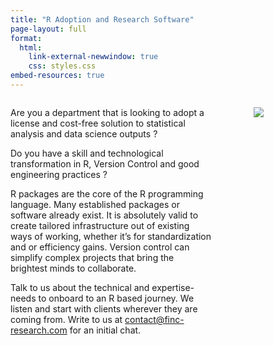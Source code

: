 ```yaml
---
title: "R Adoption and Research Software"
page-layout: full
format: 
  html:
    link-external-newwindow: true
    css: styles.css
embed-resources: true
---
```


::: columns
::: {.column width="70%"}
Are you a department that is looking to adopt a license and cost-free solution to statistical analysis and data science outputs ?

Do you have a skill and technological transformation in R, Version Control and good engineering practices ?

R packages are the core of the R programming language. Many established packages or software already exist. It is absolutely valid to create tailored infrastructure out of existing ways of working, whether it's for standardization and or efficiency gains. Version control can simplify complex projects that bring the brightest minds to collaborate.

Talk to us about the technical and expertise-needs to onboard to an R based journey. We listen and start with clients wherever they are coming from. Write to us at [contact\@finc-research.com](email:%20contact@finc-research.com) for an initial chat.
:::

::: {.column width="5%"}
:::

::: {.column width="25%"}
![](media/imgfile3.png)
:::

:::



